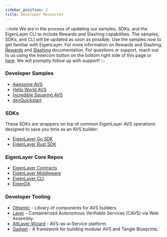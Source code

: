 ```yaml
---
sidebar_position: 2
title: Developer Resources
---
```


:::note
We are in the process of updating our samples, SDKs, and the EigenLayer CLI to include Rewards and Slashing capabilities. The samples, SDKs, and CLI will be
updated as soon as possible. Use the samples now to get familiar with EigenLayer.
For more information on Rewards and Slashing, [Rewards](../../concepts/rewards/rewards-concept.md) and [Slashing](../concepts/slashing/slashing-concept-developers) documentation.
For questions or support, reach out to us using the Intercom button on the bottom right side of this page or <a href="javascript:void(0)"  id="intercom_trigger_eldocs" >here</a>.
We will promptly follow up with support!
:::

### Developer Samples
* [Awesome AVS](https://github.com/Layr-Labs/awesome-avs)
* [Hello World AVS](https://github.com/Layr-Labs/hello-world-avs)
* [Incredible Squaring AVS](https://github.com/Layr-Labs/incredible-squaring-avs)
* [devQuickstart](https://github.com/Layr-Labs/devQuickstart)

### SDKs
These SDKs are wrappers on top of common EigenLayer AVS operations designed to save you time as an AVS builder:
* [EigenLayer Go SDK](https://github.com/Layr-Labs/eigensdk-go)
* [EigenLayer Rust SDK](https://github.com/Layr-Labs/eigensdk-rs)

### EigenLayer Core Repos
* [EigenLayer Contracts](https://github.com/Layr-Labs/eigenlayer-contracts)
* [EigenLayer Middleware](https://github.com/Layr-Labs/eigenlayer-middleware)
* [EigenLayer CLI](https://github.com/Layr-Labs/eigenlayer-cli)
* [EigenDA](https://github.com/Layr-Labs/eigenda)

### Developer Tooling
- [Othentic](https://www.othentic.xyz) - Library of components for AVS builders.
- [Layer](https://www.layer.xyz/) - Containerized Autonomous Verifiable Services (CAVS) via Web Assembly.
- [AltLayer Wizard](https://wizard.altlayer.io/) - AVS-as-a-Service platform.
- [Gadget](https://github.com/webb-tools/gadget) - A framework for building modular AVS and Tangle Blueprints.